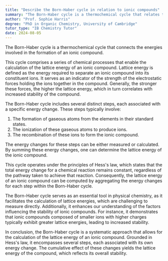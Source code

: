 ```yaml
---
title: "Describe the Born-Haber cycle in relation to ionic compounds"
summary: "The Born-Haber cycle is a thermochemical cycle that relates the energies involved in the formation of an ionic compound."
author: "Prof. Sophie Harris"
degree: "PhD in Organic Chemistry, University of Cambridge"
tutor_type: "IB Chemistry Tutor"
date: 2024-08-05
---
```


The Born-Haber cycle is a thermochemical cycle that connects the energies involved in the formation of an ionic compound.

This cycle comprises a series of chemical processes that enable the calculation of the lattice energy of an ionic compound. Lattice energy is defined as the energy required to separate an ionic compound into its constituent ions. It serves as an indicator of the strength of the electrostatic forces holding the ions together in the compound. Generally, the stronger these forces, the higher the lattice energy, which in turn correlates with increased stability of the compound.

The Born-Haber cycle includes several distinct steps, each associated with a specific energy change. These steps typically involve:

1. The formation of gaseous atoms from the elements in their standard states.
2. The ionization of these gaseous atoms to produce ions.
3. The recombination of these ions to form the ionic compound.

The energy changes for these steps can be either measured or calculated. By summing these energy changes, one can determine the lattice energy of the ionic compound.

This cycle operates under the principles of Hess's law, which states that the total energy change for a chemical reaction remains constant, regardless of the pathway taken to achieve that reaction. Consequently, the lattice energy of an ionic compound can be computed by aggregating the energy changes for each step within the Born-Haber cycle.

The Born-Haber cycle serves as an essential tool in physical chemistry, as it facilitates the calculation of lattice energies, which are challenging to measure directly. Additionally, it enhances our understanding of the factors influencing the stability of ionic compounds. For instance, it demonstrates that ionic compounds composed of smaller ions with higher charges typically exhibit greater lattice energies, leading to increased stability.

In conclusion, the Born-Haber cycle is a systematic approach that allows for the calculation of the lattice energy of an ionic compound. Grounded in Hess's law, it encompasses several steps, each associated with its own energy change. The cumulative effect of these changes yields the lattice energy of the compound, which reflects its overall stability.
    